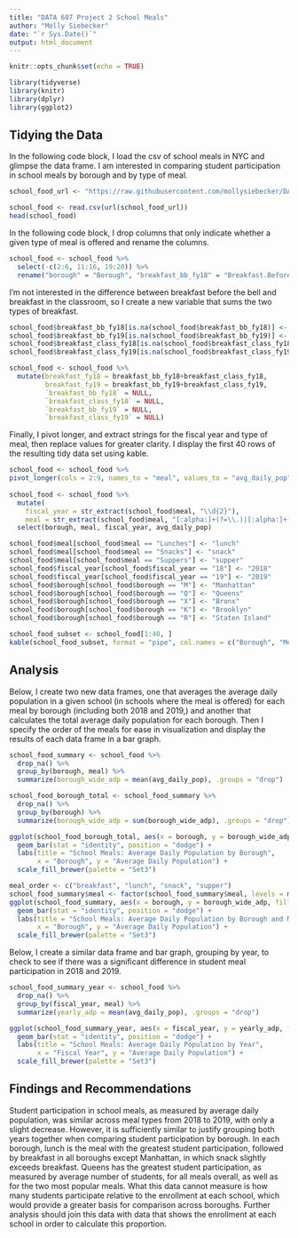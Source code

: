 ```yaml
---
title: "DATA 607 Project 2 School Meals"
author: "Molly Siebecker"
date: "`r Sys.Date()`"
output: html_document
---
```


```r
knitr::opts_chunk$set(echo = TRUE)
```

```r
library(tidyverse)
library(knitr)
library(dplyr)
library(ggplot2)
```

## Tidying the Data

In the following code block, I load the csv of school meals in NYC and glimpse the data frame. I am interested in comparing student participation in school meals by borough and by type of meal.
```r
school_food_url <- "https://raw.githubusercontent.com/mollysiebecker/DATA-607/main/2019_School_Food_Report_LL215.csv"

school_food <- read.csv(url(school_food_url))
head(school_food)
```

In the following code block, I drop columns that only indicate whether a given type of meal is offered and rename the columns.
```r
school_food <- school_food %>%
  select(-c(2:6, 11:16, 19:20)) %>%
  rename("borough" = "Borough", "breakfast_bb_fy18" = "Breakfast.Before.Bell.ADP.............FY18", "breakfast_bb_fy19" = "Breakfast.Before.Bell.ADP.............FY19", "breakfast_class_fy18" = "Breakfast.In.Classroom.ADP..where.available...see..Key..tab............FY18", "breakfast_class_fy19" = "Breakfast.In.Classroom.ADP..where.available...see..Key..tab............FY19")
```

I'm not interested in the difference between breakfast before the bell and breakfast in the classroom, so I create a new variable that sums the two types of breakfast.
```r
school_food$breakfast_bb_fy18[is.na(school_food$breakfast_bb_fy18)] <- 0
school_food$breakfast_bb_fy19[is.na(school_food$breakfast_bb_fy19)] <- 0
school_food$breakfast_class_fy18[is.na(school_food$breakfast_class_fy18)] <- 0
school_food$breakfast_class_fy19[is.na(school_food$breakfast_class_fy19)] <- 0

school_food <- school_food %>%
  mutate(breakfast_fy18 = breakfast_bb_fy18+breakfast_class_fy18,
         breakfast_fy19 = breakfast_bb_fy19+breakfast_class_fy19,
         `breakfast_bb_fy18` = NULL,
         `breakfast_class_fy18` = NULL,
         `breakfast_bb_fy19` = NULL,
         `breakfast_class_fy19` = NULL)
```

Finally, I pivot longer, and extract strings for the fiscal year and type of meal, then replace values for greater clarity. I display the first 40 rows of the resulting tidy data set using kable.
```r
school_food <- school_food %>%
pivot_longer(cols = 2:9, names_to = "meal", values_to = "avg_daily_pop")
  
school_food <- school_food %>%
  mutate(
    fiscal_year = str_extract(school_food$meal, "\\d{2}"),
    meal = str_extract(school_food$meal, "[:alpha:]+(?=\\.)|[:alpha:]+(?=\\_)")) %>%
  select(borough, meal, fiscal_year, avg_daily_pop)

school_food$meal[school_food$meal == "Lunches"] <- "lunch"
school_food$meal[school_food$meal == "Snacks"] <- "snack"
school_food$meal[school_food$meal == "Suppers"] <- "supper"
school_food$fiscal_year[school_food$fiscal_year == "18"] <- "2018"
school_food$fiscal_year[school_food$fiscal_year == "19"] <- "2019"
school_food$borough[school_food$borough == "M"] <- "Manhattan"
school_food$borough[school_food$borough == "Q"] <- "Queens"
school_food$borough[school_food$borough == "X"] <- "Bronx"
school_food$borough[school_food$borough == "K"] <- "Brooklyn"
school_food$borough[school_food$borough == "R"] <- "Staten Island"

school_food_subset <- school_food[1:40, ]
kable(school_food_subset, format = "pipe", col.names = c("Borough", "Meal", "Fiscal Year", "Average Daily Population"), caption = "Student Meal Participation by Borough, Meal, and Year", align = "c")
```

## Analysis

Below, I create two new data frames, one that averages the average daily population in a given school (in schools where the meal is offered) for each meal by borough (including both 2018 and 2019,) and another that calculates the total average daily population for each borough. Then I specify the order of the meals for ease in visualization and display the results of each data frame in a bar graph.
```r
school_food_summary <- school_food %>%
  drop_na() %>%
  group_by(borough, meal) %>%
  summarize(borough_wide_adp = mean(avg_daily_pop), .groups = "drop")

school_food_borough_total <- school_food_summary %>%
  drop_na() %>%
  group_by(borough) %>%
  summarize(borough_wide_adp = sum(borough_wide_adp), .groups = "drop")

ggplot(school_food_borough_total, aes(x = borough, y = borough_wide_adp)) +
  geom_bar(stat = "identity", position = "dodge") +
  labs(title = "School Meals: Average Daily Population by Borough",
       x = "Borough", y = "Average Daily Population") +
  scale_fill_brewer(palette = "Set3")

meal_order <- c("breakfast", "lunch", "snack", "supper")
school_food_summary$meal <- factor(school_food_summary$meal, levels = meal_order)
ggplot(school_food_summary, aes(x = borough, y = borough_wide_adp, fill = meal)) +
  geom_bar(stat = "identity", position = "dodge") +
  labs(title = "School Meals: Average Daily Population by Borough and Meal",
       x = "Borough", y = "Average Daily Population") +
  scale_fill_brewer(palette = "Set3")
```

Below, I create a similar data frame and bar graph, grouping by year, to check to see if there was a significant difference in student meal participation in 2018 and 2019.
```r
school_food_summary_year <- school_food %>%
  drop_na() %>%
  group_by(fiscal_year, meal) %>%
  summarize(yearly_adp = mean(avg_daily_pop), .groups = "drop")

ggplot(school_food_summary_year, aes(x = fiscal_year, y = yearly_adp, fill = meal)) +
  geom_bar(stat = "identity", position = "dodge") +
  labs(title = "School Meals: Average Daily Population by Year",
       x = "Fiscal Year", y = "Average Daily Population") +
  scale_fill_brewer(palette = "Set3")
```

## Findings and Recommendations

Student participation in school meals, as measured by average daily population, was similar across meal types from 2018 to 2019, with only a slight decrease. However, it is sufficiently similar to justify grouping both years together when comparing student participation by borough. In each borough, lunch is the meal with the greatest student participation, followed by breakfast in all boroughs except Manhattan, in which snack slightly exceeds breakfast. Queens has the greatest student participation, as measured by average number of students, for all meals overall, as well as for the two most popular meals. What this data cannot measure is how many students participate relative to the enrollment at each school, which would provide a greater basis for comparison across boroughs. Further analysis should join this data with data that shows the enrollment at each school in order to calculate this proportion.

